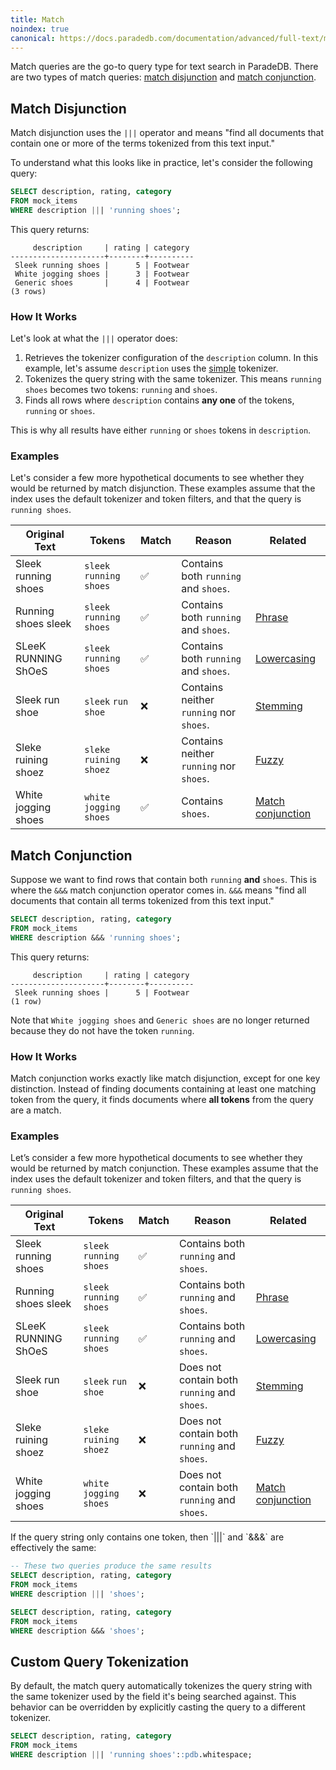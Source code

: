 ```yaml
---
title: Match
noindex: true
canonical: https://docs.paradedb.com/documentation/advanced/full-text/match
---
```


Match queries are the go-to query type for text search in ParadeDB. There are two types of match queries:
[match disjunction](#match-disjunction) and [match conjunction](#match-conjunction).

## Match Disjunction

Match disjunction uses the `|||` operator and means "find all documents that contain one or more of the terms tokenized from this text input."

To understand what this looks like in practice, let's consider the following query:

```sql
SELECT description, rating, category
FROM mock_items
WHERE description ||| 'running shoes';
```

This query returns:

```csv
     description     | rating | category
---------------------+--------+----------
 Sleek running shoes |      5 | Footwear
 White jogging shoes |      3 | Footwear
 Generic shoes       |      4 | Footwear
(3 rows)
```

### How It Works

Let's look at what the `|||` operator does:

1. Retrieves the tokenizer configuration of the `description` column. In this example,
   let's assume `description` uses the [simple](/v2/tokenizers/available_tokenizers/simple) tokenizer.
2. Tokenizes the query string with the same tokenizer. This means `running shoes` becomes two tokens: `running` and `shoes`.
3. Finds all rows where `description` contains **any one** of the tokens, `running` or `shoes`.

This is why all results have either `running` or `shoes` tokens in `description`.

### Examples

Let's consider a few more hypothetical documents to see whether they would be returned by match disjunction.
These examples assume that the index uses the default tokenizer and token filters, and that the query is
`running shoes`.

| Original Text       | Tokens                    | Match | Reason                                  | Related                                                    |
| ------------------- | ------------------------- | ----- | --------------------------------------- | ---------------------------------------------------------- |
| Sleek running shoes | `sleek` `running` `shoes` | ✅    | Contains both `running` and `shoes`.    |
| Running shoes sleek | `sleek` `running` `shoes` | ✅    | Contains both `running` and `shoes`.    | [Phrase](/v2/full-text/phrase)                             |
| SLeeK RUNNING ShOeS | `sleek` `running` `shoes` | ✅    | Contains both `running` and `shoes`.    | [Lowercasing](/v2/indexing/create_index)                   |
| Sleek run shoe      | `sleek` `run` `shoe`      | ❌    | Contains neither `running` nor `shoes`. | [Stemming](/v2/indexing/create_index)                      |
| Sleke ruining shoez | `sleke` `ruining` `shoez` | ❌    | Contains neither `running` nor `shoes`. | [Fuzzy](/v2/full-text/fuzzy)                               |
| White jogging shoes | `white` `jogging` `shoes` | ✅    | Contains `shoes`.                       | [Match conjunction](/v2/full-text/match#match-conjunction) |

## Match Conjunction

Suppose we want to find rows that contain both `running` **and** `shoes`. This is where the `&&&` match conjunction operator comes in.
`&&&` means "find all documents that contain all terms tokenized from this text input."

```sql
SELECT description, rating, category
FROM mock_items
WHERE description &&& 'running shoes';
```

This query returns:

```csv
     description     | rating | category
---------------------+--------+----------
 Sleek running shoes |      5 | Footwear
(1 row)
```

Note that `White jogging shoes` and `Generic shoes` are no longer returned because they do not have the token `running`.

### How It Works

Match conjunction works exactly like match disjunction, except for one key distinction. Instead of finding documents containing
at least one matching token from the query, it finds documents where **all tokens** from the query are a match.

### Examples

Let’s consider a few more hypothetical documents to see whether they would be returned by match conjunction.
These examples assume that the index uses the default tokenizer and token filters, and that the query is
`running shoes`.

| Original Text       | Tokens                    | Match | Reason                                       | Related                                                    |
| ------------------- | ------------------------- | ----- | -------------------------------------------- | ---------------------------------------------------------- |
| Sleek running shoes | `sleek` `running` `shoes` | ✅    | Contains both `running` and `shoes`.         |
| Running shoes sleek | `sleek` `running` `shoes` | ✅    | Contains both `running` and `shoes`.         | [Phrase](/v2/full-text/phrase)                             |
| SLeeK RUNNING ShOeS | `sleek` `running` `shoes` | ✅    | Contains both `running` and `shoes`.         | [Lowercasing](/v2/indexing)                                |
| Sleek run shoe      | `sleek` `run` `shoe`      | ❌    | Does not contain both `running` and `shoes`. | [Stemming](/v2/indexing)                                   |
| Sleke ruining shoez | `sleke` `ruining` `shoez` | ❌    | Does not contain both `running` and `shoes`. | [Fuzzy](/v2/full-text/fuzzy)                               |
| White jogging shoes | `white` `jogging` `shoes` | ❌    | Does not contain both `running` and `shoes`. | [Match conjunction](/v2/full-text/match#match-conjunction) |

<Note>
If the query string only contains one token, then `|||` and `&&&` are effectively the same:

```sql
-- These two queries produce the same results
SELECT description, rating, category
FROM mock_items
WHERE description ||| 'shoes';

SELECT description, rating, category
FROM mock_items
WHERE description &&& 'shoes';
```

</Note>

## Custom Query Tokenization

By default, the match query automatically tokenizes the query string with the same tokenizer used by the field it's being searched against.
This behavior can be overridden by explicitly casting the query to a different tokenizer.

```sql
SELECT description, rating, category
FROM mock_items
WHERE description ||| 'running shoes'::pdb.whitespace;
```
